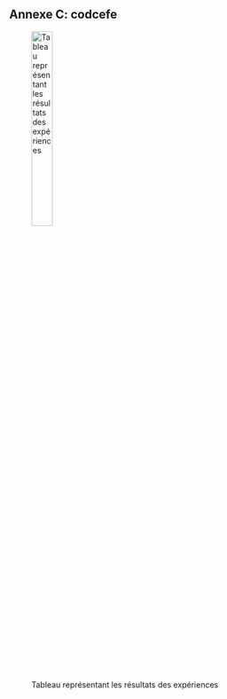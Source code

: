 ## Annexe C: codcefe {#annexe-c}
![Tableau représentant les résultats des expériences](../figures/tableau.png){#tbl-results width="30%"}

<!-- add a white page after the appendix -->

\clearpage
\thispagestyle{empty}
\vspace*{\fill}
\vspace*{\fill}
\clearpage